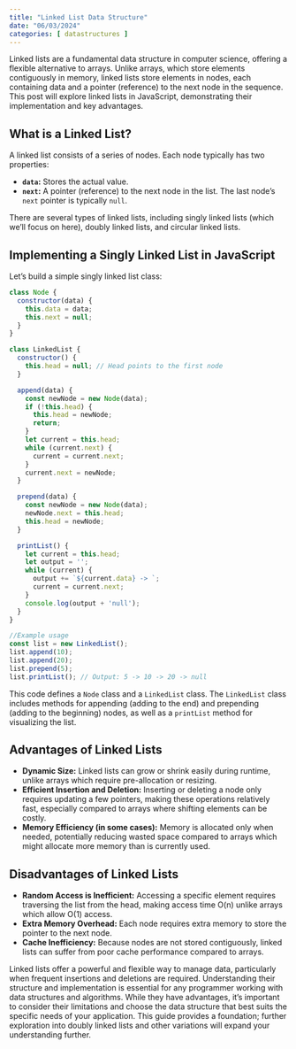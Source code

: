 ```yaml
---
title: "Linked List Data Structure"
date: "06/03/2024"
categories: [ datastructures ]
---
```


Linked lists are a fundamental data structure in computer science, offering a flexible alternative to arrays. Unlike arrays, which store elements contiguously in memory, linked lists store elements in nodes, each containing data and a pointer (reference) to the next node in the sequence.  This post will explore linked lists in JavaScript, demonstrating their implementation and key advantages.


## What is a Linked List?

A linked list consists of a series of nodes. Each node typically has two properties:

* **`data`:** Stores the actual value.
* **`next`:** A pointer (reference) to the next node in the list.  The last node's `next` pointer is typically `null`.

There are several types of linked lists, including singly linked lists (which we'll focus on here), doubly linked lists, and circular linked lists.


## Implementing a Singly Linked List in JavaScript

Let's build a simple singly linked list class:

```javascript
class Node {
  constructor(data) {
    this.data = data;
    this.next = null;
  }
}

class LinkedList {
  constructor() {
    this.head = null; // Head points to the first node
  }

  append(data) {
    const newNode = new Node(data);
    if (!this.head) {
      this.head = newNode;
      return;
    }
    let current = this.head;
    while (current.next) {
      current = current.next;
    }
    current.next = newNode;
  }

  prepend(data) {
    const newNode = new Node(data);
    newNode.next = this.head;
    this.head = newNode;
  }

  printList() {
    let current = this.head;
    let output = '';
    while (current) {
      output += `${current.data} -> `;
      current = current.next;
    }
    console.log(output + 'null');
  }
}

//Example usage
const list = new LinkedList();
list.append(10);
list.append(20);
list.prepend(5);
list.printList(); // Output: 5 -> 10 -> 20 -> null

```

This code defines a `Node` class and a `LinkedList` class. The `LinkedList` class includes methods for appending (adding to the end) and prepending (adding to the beginning) nodes, as well as a `printList` method for visualizing the list.


## Advantages of Linked Lists

* **Dynamic Size:** Linked lists can grow or shrink easily during runtime, unlike arrays which require pre-allocation or resizing.
* **Efficient Insertion and Deletion:** Inserting or deleting a node only requires updating a few pointers, making these operations relatively fast, especially compared to arrays where shifting elements can be costly.
* **Memory Efficiency (in some cases):**  Memory is allocated only when needed, potentially reducing wasted space compared to arrays which might allocate more memory than is currently used.


## Disadvantages of Linked Lists

* **Random Access is Inefficient:**  Accessing a specific element requires traversing the list from the head, making access time O(n) unlike arrays which allow O(1) access.
* **Extra Memory Overhead:** Each node requires extra memory to store the pointer to the next node.
* **Cache Inefficiency:** Because nodes are not stored contiguously, linked lists can suffer from poor cache performance compared to arrays.




Linked lists offer a powerful and flexible way to manage data, particularly when frequent insertions and deletions are required. Understanding their structure and implementation is essential for any programmer working with data structures and algorithms. While they have advantages, it's important to consider their limitations and choose the data structure that best suits the specific needs of your application.  This guide provides a foundation; further exploration into doubly linked lists and other variations will expand your understanding further.

